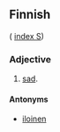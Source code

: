 ==Finnish==
( [[Wiktionary:Finnish_index_s|index S]])

===Adjective===

# [[sad]].

====Antonyms====

* [[iloinen]]